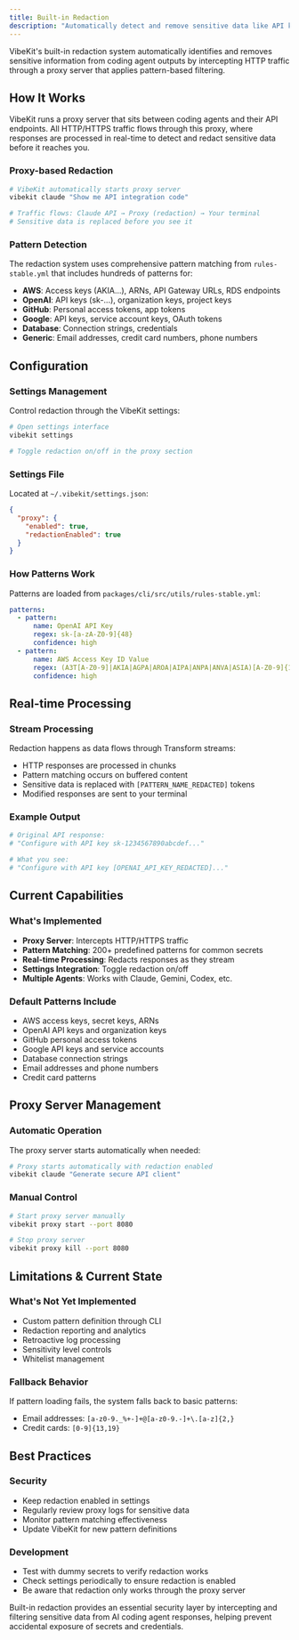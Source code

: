```yaml
---
title: Built-in Redaction
description: "Automatically detect and remove sensitive data like API keys, secrets, and PII from AI agent completions through the proxy server."
---
```


VibeKit's built-in redaction system automatically identifies and removes sensitive information from coding agent outputs by intercepting HTTP traffic through a proxy server that applies pattern-based filtering.

## How It Works

VibeKit runs a proxy server that sits between coding agents and their API endpoints. All HTTP/HTTPS traffic flows through this proxy, where responses are processed in real-time to detect and redact sensitive data before it reaches you.

### Proxy-based Redaction
```bash
# VibeKit automatically starts proxy server
vibekit claude "Show me API integration code"

# Traffic flows: Claude API → Proxy (redaction) → Your terminal
# Sensitive data is replaced before you see it
```

### Pattern Detection
The redaction system uses comprehensive pattern matching from `rules-stable.yml` that includes hundreds of patterns for:

- **AWS**: Access keys (AKIA...), ARNs, API Gateway URLs, RDS endpoints
- **OpenAI**: API keys (sk-...), organization keys, project keys
- **GitHub**: Personal access tokens, app tokens
- **Google**: API keys, service account keys, OAuth tokens
- **Database**: Connection strings, credentials
- **Generic**: Email addresses, credit card numbers, phone numbers

## Configuration

### Settings Management
Control redaction through the VibeKit settings:
```bash
# Open settings interface
vibekit settings

# Toggle redaction on/off in the proxy section
```

### Settings File
Located at `~/.vibekit/settings.json`:
```json
{
  "proxy": {
    "enabled": true,
    "redactionEnabled": true
  }
}
```

### How Patterns Work
Patterns are loaded from `packages/cli/src/utils/rules-stable.yml`:
```yaml
patterns:
  - pattern:
      name: OpenAI API Key
      regex: sk-[a-zA-Z0-9]{48}
      confidence: high
  - pattern:
      name: AWS Access Key ID Value
      regex: (A3T[A-Z0-9]|AKIA|AGPA|AROA|AIPA|ANPA|ANVA|ASIA)[A-Z0-9]{16}
      confidence: high
```

## Real-time Processing

### Stream Processing
Redaction happens as data flows through Transform streams:
- HTTP responses are processed in chunks
- Pattern matching occurs on buffered content
- Sensitive data is replaced with `[PATTERN_NAME_REDACTED]` tokens
- Modified responses are sent to your terminal

### Example Output
```bash
# Original API response:
# "Configure with API key sk-1234567890abcdef..."

# What you see:
# "Configure with API key [OPENAI_API_KEY_REDACTED]..."
```

## Current Capabilities

### What's Implemented
- **Proxy Server**: Intercepts HTTP/HTTPS traffic
- **Pattern Matching**: 200+ predefined patterns for common secrets
- **Real-time Processing**: Redacts responses as they stream
- **Settings Integration**: Toggle redaction on/off
- **Multiple Agents**: Works with Claude, Gemini, Codex, etc.

### Default Patterns Include
- AWS access keys, secret keys, ARNs
- OpenAI API keys and organization keys
- GitHub personal access tokens
- Google API keys and service accounts
- Database connection strings
- Email addresses and phone numbers
- Credit card patterns

## Proxy Server Management

### Automatic Operation
The proxy server starts automatically when needed:
```bash
# Proxy starts automatically with redaction enabled
vibekit claude "Generate secure API client"
```

### Manual Control
```bash
# Start proxy server manually
vibekit proxy start --port 8080

# Stop proxy server
vibekit proxy kill --port 8080
```

## Limitations & Current State

### What's Not Yet Implemented
- Custom pattern definition through CLI
- Redaction reporting and analytics
- Retroactive log processing
- Sensitivity level controls
- Whitelist management

### Fallback Behavior
If pattern loading fails, the system falls back to basic patterns:
- Email addresses: `[a-z0-9._%+-]+@[a-z0-9.-]+\.[a-z]{2,}`
- Credit cards: `[0-9]{13,19}`

## Best Practices

### Security
- Keep redaction enabled in settings
- Regularly review proxy logs for sensitive data
- Monitor pattern matching effectiveness
- Update VibeKit for new pattern definitions

### Development
- Test with dummy secrets to verify redaction works
- Check settings periodically to ensure redaction is enabled
- Be aware that redaction only works through the proxy server

Built-in redaction provides an essential security layer by intercepting and filtering sensitive data from AI coding agent responses, helping prevent accidental exposure of secrets and credentials.
